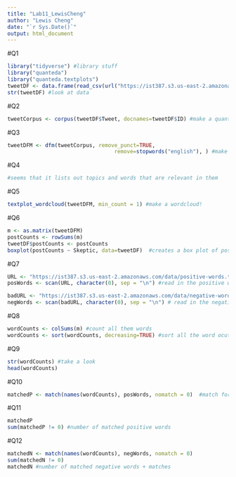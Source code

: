 ```yaml
---
title: "Lab11_LewisCheng"
author: "Lewis Cheng"
date: "`r Sys.Date()`"
output: html_document
---
```


#Q1
```r
library("tidyverse") #library stuff
library("quanteda")
library("quanteda.textplots")
tweetDF <- data.frame(read_csv(url("https://ist387.s3.us-east-2.amazonaws.com/lab/ClimatePosts.csv"))) #get data
str(tweetDF) #look at data
```

#Q2
```r
tweetCorpus <- corpus(tweetDF$Tweet, docnames=tweetDF$ID) #make a quanteda corpus object to use in quanteda
```

#Q3
```r
tweetDFM <- dfm(tweetCorpus, remove_punct=TRUE, 
                                  remove=stopwords("english"), ) #make a DFM

```
#Q4
```r
#seems that it lists out topics and words that are relevant in them
```

#Q5
```r
textplot_wordcloud(tweetDFM, min_count = 1) #make a wordcloud!
```
#Q6
```r
m <- as.matrix(tweetDFM)
postCounts <- rowSums(m)
tweetDF$postCounts <- postCounts 
boxplot(postCounts ~ Skeptic, data=tweetDF)  #creates a box plot of post counts of skeptics vs non skeptics

```
#Q7
```r
URL <- "https://ist387.s3.us-east-2.amazonaws.com/data/positive-words.txt"
posWords <- scan(URL, character(0), sep = "\n") #read in the positive words

badURL <- "https://ist387.s3.us-east-2.amazonaws.com/data/negative-words.txt"
negWords <- scan(badURL, character(0), sep = "\n") # read in the negative owrds


```

#Q8
```r
wordCounts <- colSums(m) #count all them words
wordCounts <- sort(wordCounts, decreasing=TRUE) #sort all the word ocuts

```

#Q9
```r
str(wordCounts) #take a look
head(wordCounts)
```

#Q10
```r
matchedP <- match(names(wordCounts), posWords, nomatch = 0)  #match for positive owrds
```

#Q11
```r
matchedP
sum(matchedP != 0) #number of matched positive words
```

#Q12
```r
matchedN <- match(names(wordCounts), negWords, nomatch = 0) 
sum(matchedN != 0)
matchedN #number of matched negative words + matches

```





